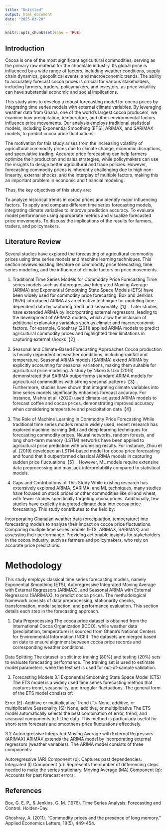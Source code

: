 ```yaml
---
title: "Untitled"
output: html_document
date: "2025-03-20"
---
```


```r
knitr::opts_chunk$set(echo = TRUE)
```

## Introduction

Cocoa is one of the most significant agricultural commodities, serving as the primary raw material for the chocolate industry. Its global price is influenced by a wide range of factors, including weather conditions, supply chain dynamics, geopolitical events, and macroeconomic trends. The ability to accurately forecast cocoa prices is crucial for various stakeholders, including farmers, traders, policymakers, and investors, as price volatility can have substantial economic and social implications.

This study aims to develop a robust forecasting model for cocoa prices by integrating time series models with external climate variables. By leveraging weather data from Ghana, one of the world's largest cocoa producers, we examine how precipitation, temperature, and other environmental factors influence price movements. Our analysis employs traditional statistical models, including Exponential Smoothing (ETS), ARIMAX, and SARIMAX models, to predict cocoa price fluctuations.

The motivation for this study arises from the increasing volatility of agricultural commodity prices due to climate change, economic disruptions, and speculative trading. Accurate price forecasting can help farmers optimize their production and sales strategies, while policymakers can use the insights to design better agricultural and trade policies. However, forecasting commodity prices is inherently challenging due to high non-linearity, external shocks, and the interplay of multiple factors, making this an important problem in economic and financial modeling.

Thus, the key objectives of this study are:

To analyze historical trends in cocoa prices and identify major influencing factors.
To apply and compare different time series forecasting models, integrating climate variables to improve prediction accuracy.
To evaluate model performance using appropriate metrics and visualize forecasted price movements.
To discuss the implications of the results for farmers, traders, and policymakers.


## Literature Review

Several studies have explored the forecasting of agricultural commodity prices using time series models and machine learning techniques. This section reviews existing literature on commodity price forecasting, time series modeling, and the influence of climate factors on price movements.

1. Traditional Time Series Models for Commodity Price Forecasting
Time series models such as Autoregressive Integrated Moving Average (ARIMA) and Exponential Smoothing State Space Models (ETS) have been widely used for commodity price forecasting. Box and Jenkins (1976) introduced ARIMA as an effective technique for modeling time-dependent data by capturing trend and seasonality【1】. Later studies have extended ARIMA by incorporating external regressors, leading to the development of ARIMAX models, which allow the inclusion of additional explanatory variables such as climate and macroeconomic factors. For example, Ghoshray (2011) applied ARIMA models to predict agricultural commodity prices and highlighted their limitations in capturing external shocks【2】.

2. Seasonal and Climate-Based Forecasting Approaches
Cocoa production is heavily dependent on weather conditions, including rainfall and temperature. Seasonal ARIMA models (SARIMA) extend ARIMA by explicitly accounting for seasonal variations, making them suitable for agricultural price modeling. A study by Nkoro & Uko (2016) demonstrated that SARIMA outperforms standard ARIMA models for agricultural commodities with strong seasonal patterns【3】. Furthermore, studies have shown that integrating climate variables into time series models significantly enhances forecast accuracy. For instance, Mishra et al. (2020) used climate-adjusted ARIMA models to forecast coffee and cocoa prices, demonstrating improved accuracy when considering temperature and precipitation data【4】.

3. The Role of Machine Learning in Commodity Price Forecasting
While traditional time series models remain widely used, recent research has explored machine learning (ML) and deep learning techniques for forecasting commodity prices. Neural networks, random forests, and long short-term memory (LSTM) networks have been applied to agricultural price prediction with promising results. For instance, Zhou et al. (2019) developed an LSTM-based model for cocoa price forecasting and found that it outperformed classical ARIMA models in capturing sudden price fluctuations【5】. However, ML models require extensive data preprocessing and may lack interpretability compared to statistical models.

4. Gaps and Contributions of This Study
While existing research has extensively explored ARIMA, SARIMA, and ML techniques, many studies have focused on stock prices or other commodities like oil and wheat, with fewer studies specifically targeting cocoa prices. Additionally, few studies have explicitly integrated climate data into cocoa price forecasting. This study contributes to the field by:

Incorporating Ghanaian weather data (precipitation, temperature) into forecasting models to analyze their impact on cocoa price fluctuations.
Comparing multiple time series models (ETS, ARIMAX, SARIMAX) and assessing their performance.
Providing actionable insights for stakeholders in the cocoa industry, such as farmers and policymakers, who rely on accurate price predictions.


# Methodology

This study employs classical time series forecasting models, namely Exponential Smoothing (ETS), Autoregressive Integrated Moving Average with External Regressors (ARIMAX), and Seasonal ARIMA with External Regressors (SARIMAX), to predict cocoa prices. The methodological framework consists of data preprocessing, stationarity checks, transformation, model selection, and performance evaluation. This section details each step in the forecasting approach.


1. Data Preprocessing
The cocoa price dataset is obtained from the International Cocoa Organization (ICCO), while weather data (precipitation, temperature) is sourced from Ghana's National Centers for Environmental Information (NCEI). The datasets are merged based on date to ensure alignment between cocoa price records and corresponding weather conditions.


 Data Splitting
The dataset is split into training (80%) and testing (20%) sets to evaluate forecasting performance.
The training set is used to estimate model parameters, while the test set is used for out-of-sample validation.


3. Forecasting Models
3.1 Exponential Smoothing State Space Model (ETS)
The ETS model is a widely used time series forecasting method that captures trend, seasonality, and irregular fluctuations. The general form of the ETS model consists of:

Error (E): Additive or multiplicative
Trend (T): None, additive, or multiplicative
Seasonality (S): None, additive, or multiplicative
The ETS model automatically selects the best combination of error, trend, and seasonal components to fit the data. This method is particularly useful for short-term forecasts and smoothens price fluctuations effectively.

3.2 Autoregressive Integrated Moving Average with External Regressors (ARIMAX)
ARIMAX extends the ARIMA model by incorporating external regressors (weather variables). The ARIMA model consists of three components:

Autoregressive (AR) Component (p): Captures past dependencies.
Integrated (I) Component (d): Represents the number of differencing steps needed to make the series stationary.
Moving Average (MA) Component (q): Accounts for past forecast errors.









## References

Box, G. E. P., & Jenkins, G. M. (1976). Time Series Analysis: Forecasting and Control. Holden-Day.

Ghoshray, A. (2011). "Commodity prices and the presence of long memory." Applied Economics Letters, 18(5), 449-454.